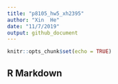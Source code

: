 ```yaml
---
title: "p8105_hw5_xh2395"
author: "Xin  He"
date: "11/7/2019"
output: github_document
---
```


```r
knitr::opts_chunk$set(echo = TRUE)
```

## R Markdown


